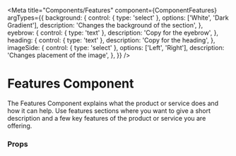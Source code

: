 

<Meta
  title="Components/Features"
  component={ComponentFeatures}
  argTypes={{
    background: {
      control: { type: 'select' },
      options: ['White', 'Dark Gradient'],
      description: 'Changes the background of the section',
    },
    eyebrow: {
      control: { type: 'text' },
      description: 'Copy for the eyebrow',
    },
    heading: {
      control: { type: 'text' },
      description: 'Copy for the heading',
    },
    imageSide: {
      control: { type: 'select' },
      options: ['Left', 'Right'],
      description: 'Changes placement of the image',
    },
  }}
/>

# Features Component

The Features Component explains what the product or service does and how it can help. Use features sections where you
want to give a short description and a few key features of the product or service you are offering.

<Canvas>
  <Story name="Features" story={stories.componentFeatures} />
</Canvas>

### Props

<ArgsTable story="Features" />
